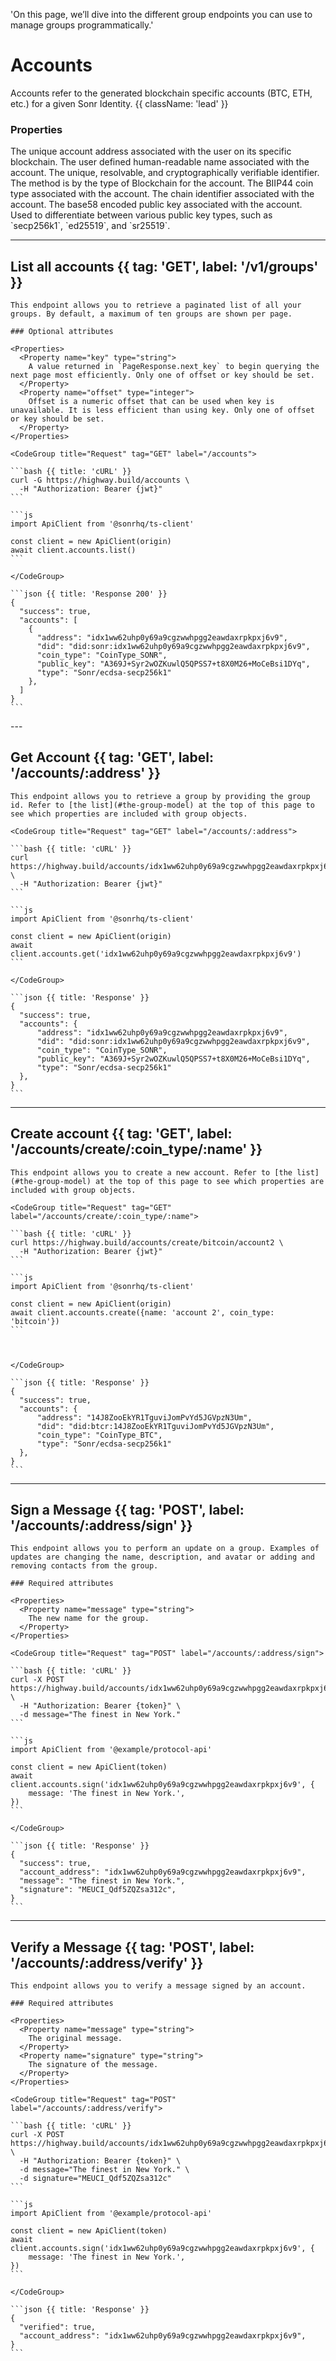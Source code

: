   'On this page, we’ll dive into the different group endpoints you can use to manage groups programmatically.'

# Accounts

Accounts refer to the generated blockchain specific accounts (BTC, ETH, etc.) for a given Sonr Identity. {{ className: 'lead' }}

### Properties

<Properties>
  <Property name="address" type="string">
    The unique account address associated with the user on its specific blockchain.
  </Property>
  <Property name="name" type="string">
    The user defined human-readable name associated with the account.
  </Property>
  <Property name="did" type="string">
    The unique, resolvable, and cryptographically verifiable identifier. The method is by the type of Blockchain for the account.
  </Property>
  <Property name="coin_type" type="string">
    The BIIP44 coin type associated with the account.
  </Property>
  <Property name="chain_id" type="string">
    The chain identifier associated with the account.
  </Property>
  <Property name="public_key" type="string">
    The base58 encoded public key associated with the account.
  </Property>
  <Property name="type" type="string">
    Used to differentiate between various public key types, such as `secp256k1`, `ed25519`, and `sr25519`.
  </Property>
</Properties>

---

## List all accounts {{ tag: 'GET', label: '/v1/groups' }}

<Row>
  <Col>

    This endpoint allows you to retrieve a paginated list of all your groups. By default, a maximum of ten groups are shown per page.

    ### Optional attributes

    <Properties>
      <Property name="key" type="string">
        A value returned in `PageResponse.next_key` to begin querying the next page most efficiently. Only one of offset or key should be set.
      </Property>
      <Property name="offset" type="integer">
        Offset is a numeric offset that can be used when key is unavailable. It is less efficient than using key. Only one of offset or key should be set.
      </Property>
    </Properties>

  </Col>
  <Col sticky>

    <CodeGroup title="Request" tag="GET" label="/accounts">

    ```bash {{ title: 'cURL' }}
    curl -G https://highway.build/accounts \
      -H "Authorization: Bearer {jwt}"
    ```

    ```js
    import ApiClient from '@sonrhq/ts-client'

    const client = new ApiClient(origin)
    await client.accounts.list()
    ```

    </CodeGroup>

    ```json {{ title: 'Response 200' }}
    {
      "success": true,
      "accounts": [
        {
          "address": "idx1ww62uhp0y69a9cgzwwhpgg2eawdaxrpkpxj6v9",
          "did": "did:sonr:idx1ww62uhp0y69a9cgzwwhpgg2eawdaxrpkpxj6v9",
          "coin_type": "CoinType_SONR",
          "public_key": "A369J+Syr2wOZKuwlQ5QPSS7+t8X0M26+MoCeBsi1DYq",
          "type": "Sonr/ecdsa-secp256k1"
        },
      ]
    }
    ```

  </Col>
</Row>
---

## Get Account {{ tag: 'GET', label: '/accounts/:address' }}

<Row>
  <Col>

    This endpoint allows you to retrieve a group by providing the group id. Refer to [the list](#the-group-model) at the top of this page to see which properties are included with group objects.

  </Col>
  <Col sticky>

    <CodeGroup title="Request" tag="GET" label="/accounts/:address">

    ```bash {{ title: 'cURL' }}
    curl https://highway.build/accounts/idx1ww62uhp0y69a9cgzwwhpgg2eawdaxrpkpxj6v9 \
      -H "Authorization: Bearer {jwt}"
    ```

    ```js
    import ApiClient from '@sonrhq/ts-client'

    const client = new ApiClient(origin)
    await client.accounts.get('idx1ww62uhp0y69a9cgzwwhpgg2eawdaxrpkpxj6v9')
    ```

    </CodeGroup>

    ```json {{ title: 'Response' }}
    {
      "success": true,
      "accounts": {
          "address": "idx1ww62uhp0y69a9cgzwwhpgg2eawdaxrpkpxj6v9",
          "did": "did:sonr:idx1ww62uhp0y69a9cgzwwhpgg2eawdaxrpkpxj6v9",
          "coin_type": "CoinType_SONR",
          "public_key": "A369J+Syr2wOZKuwlQ5QPSS7+t8X0M26+MoCeBsi1DYq",
          "type": "Sonr/ecdsa-secp256k1"
      },
    }
    ```

  </Col>
</Row>

---

## Create account {{ tag: 'GET', label: '/accounts/create/:coin_type/:name' }}

<Row>
  <Col>

    This endpoint allows you to create a new account. Refer to [the list](#the-group-model) at the top of this page to see which properties are included with group objects.

  </Col>
  <Col sticky>

    <CodeGroup title="Request" tag="GET" label="/accounts/create/:coin_type/:name">

    ```bash {{ title: 'cURL' }}
    curl https://highway.build/accounts/create/bitcoin/account2 \
      -H "Authorization: Bearer {jwt}"
    ```

    ```js
    import ApiClient from '@sonrhq/ts-client'

    const client = new ApiClient(origin)
    await client.accounts.create({name: 'account 2', coin_type: 'bitcoin'})
    ```



    </CodeGroup>

    ```json {{ title: 'Response' }}
    {
      "success": true,
      "accounts": {
          "address": "14J8ZooEkYR1TguviJomPvYd5JGVpzN3Um",
          "did": "did:btcr:14J8ZooEkYR1TguviJomPvYd5JGVpzN3Um",
          "coin_type": "CoinType_BTC",
          "type": "Sonr/ecdsa-secp256k1"
      },
    }
    ```

  </Col>
</Row>

---


## Sign a Message {{ tag: 'POST', label: '/accounts/:address/sign' }}

<Row>
  <Col>

    This endpoint allows you to perform an update on a group. Examples of updates are changing the name, description, and avatar or adding and removing contacts from the group.

    ### Required attributes

    <Properties>
      <Property name="message" type="string">
        The new name for the group.
      </Property>
    </Properties>

  </Col>
  <Col sticky>

    <CodeGroup title="Request" tag="POST" label="/accounts/:address/sign">

    ```bash {{ title: 'cURL' }}
    curl -X POST https://highway.build/accounts/idx1ww62uhp0y69a9cgzwwhpgg2eawdaxrpkpxj6v9/sign \
      -H "Authorization: Bearer {token}" \
      -d message="The finest in New York."
    ```

    ```js
    import ApiClient from '@example/protocol-api'

    const client = new ApiClient(token)
    await client.accounts.sign('idx1ww62uhp0y69a9cgzwwhpgg2eawdaxrpkpxj6v9', {
        message: 'The finest in New York.',
    })
    ```

    </CodeGroup>

    ```json {{ title: 'Response' }}
    {
      "success": true,
      "account_address": "idx1ww62uhp0y69a9cgzwwhpgg2eawdaxrpkpxj6v9",
      "message": "The finest in New York.",
      "signature": "MEUCI_Qdf5ZQZsa312c",
    }
    ```

  </Col>
</Row>

---

## Verify a Message {{ tag: 'POST', label: '/accounts/:address/verify' }}

<Row>
  <Col>

    This endpoint allows you to verify a message signed by an account.

    ### Required attributes

    <Properties>
      <Property name="message" type="string">
        The original message.
      </Property>
      <Property name="signature" type="string">
        The signature of the message.
      </Property>
    </Properties>

  </Col>
  <Col sticky>

    <CodeGroup title="Request" tag="POST" label="/accounts/:address/verify">

    ```bash {{ title: 'cURL' }}
    curl -X POST https://highway.build/accounts/idx1ww62uhp0y69a9cgzwwhpgg2eawdaxrpkpxj6v9/verify \
      -H "Authorization: Bearer {token}" \
      -d message="The finest in New York." \
      -d signature="MEUCI_Qdf5ZQZsa312c"
    ```

    ```js
    import ApiClient from '@example/protocol-api'

    const client = new ApiClient(token)
    await client.accounts.sign('idx1ww62uhp0y69a9cgzwwhpgg2eawdaxrpkpxj6v9', {
        message: 'The finest in New York.',
    })
    ```

    </CodeGroup>

    ```json {{ title: 'Response' }}
    {
      "verified": true,
      "account_address": "idx1ww62uhp0y69a9cgzwwhpgg2eawdaxrpkpxj6v9",
    }
    ```

  </Col>
</Row>
